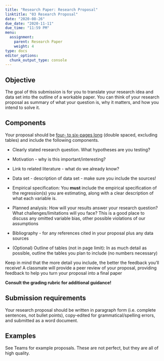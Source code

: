 ```yaml
---
title: "Research Paper: Research Proposal"
linktitle: "03 Research Proposal"
date: "2020-08-26"
due_date: "2020-11-11"
due_time: "11:59 PM"
menu:
  assignment:
    parent: Research Paper
    weight: 4
type: docs
editor_options: 
  chunk_output_type: console
---
```



## Objective {#objective .unnumbered}


The goal of this submission is for you to translate your research idea
and data set into the outline of a workable paper. You can think of your
research proposal as summary of what your question is, why it matters,
and how you intend to solve it.

## Components {#components .unnumbered}


Your proposal should be [four- to six-pages long]{.ul} (double spaced,
excluding tables) and include the following components.

-   Clearly stated research question. What hypotheses are you testing?

-   Motivation - why is this important/interesting?

-   Link to related literature - what do we already know?

-   Data set - description of data set - make sure you include the
    sources!

-   Empirical specification: You **must** include the empirical
    specification of the regression(s) you are estimating, along with a
    clear description of what each variable is.

-   Planned analysis: How will your results answer your research
    question? What challenges/limitations will you face? This is a good
    place to discuss any omitted variable bias, other possible
    violations of our assumptions

-   Bibliography - for any references cited in your proposal plus any
    data sources

-   (Optional) Outline of tables (not in page limit): In as much detail
    as possible, outline the tables you plan to include (no numbers
    necessary)

Keep in mind that the more detail you include, the better the feedback
you'll receive! A classmate will provide a peer review of your proposal,
providing feedback to help you turn your proposal into a final paper

**Consult the grading rubric for additional guidance!**

## Submission requirements {#submission-requirements .unnumbered}

Your research proposal should be written in paragraph form (i.e.
complete sentences, not bullet points), copy-edited for
grammatical/spelling errors, and submitted as a word document.

## Examples {#examples .unnumbered}
See Teams for example proposals. These are not perfect, but they
are all of high quality.
